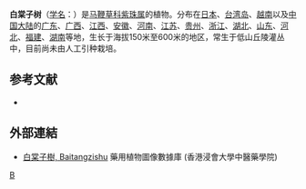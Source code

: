 {{Speciesbox 
| taxon = Callicarpa dichotoma
| authority = (Lour.) K. Koch
| image = Purple beautyberry, October 2015 - Stacking.jpg
| image_caption = 白棠子树的果實
}}
'''白棠子树'''（[[学名|学名]]：{{lang|la|''Callicarpa dichotoma''}}）是[[马鞭草科|马鞭草科]][[紫珠属|紫珠属]]的植物。分布在[[日本|日本]]、[[台湾岛|台湾岛]]、[[越南|越南]]以及[[中国大陆|中国大陆]]的[[广东|广东]]、[[广西|广西]]、[[江西|江西]]、[[安徽|安徽]]、[[河南|河南]]、[[江苏|江苏]]、[[贵州|贵州]]、[[浙江|浙江]]、[[湖北|湖北]]、[[山东|山东]]、[[河北|河北]]、[[福建|福建]]、[[湖南|湖南]]等地，生长于海拔150米至600米的地区，常生于低山丘陵灌丛中，目前尚未由人工引种栽培。

== 参考文献 ==
<div class="references-small">
* {{cite web| url =http://www.bioinfo.cn/db05/KmzwSpecies.php?action=view&id=23989| title =白棠子树| work =《中国高等植物数据库全库》| publisher =中国科学院微生物研究所| author =昆明植物研究所| accessdate =2009-02-25| deadurl =yes| archiveurl =https://web.archive.org/web/20160305043953/http://www.bioinfo.cn/db05/KmzwSpecies.php?action=view&id=23989| archivedate =2016-03-05}}
</div>

==外部連結==
*[http://libproject.hkbu.edu.hk/was40/detail?lang=ch&channelid=1288&searchword=herb_id=D01221 白棠子樹, Baitangzishu] {{Wayback|url=http://libproject.hkbu.edu.hk/was40/detail?lang=ch&channelid=1288&searchword=herb_id=D01221 |date=20160304095958 }} 藥用植物圖像數據庫 (香港浸會大學中醫藥學院) {{zh-hant}}{{en}}
{{Taxonbar|from=Q1038008}}

[[Category:紫珠属|B]]